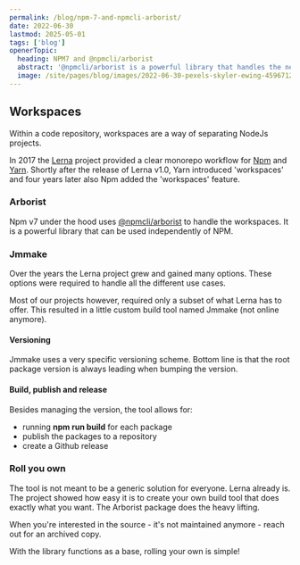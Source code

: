 ```yaml
---
permalink: /blog/npm-7-and-npmcli-arborist/
date: 2022-06-30
lastmod: 2025-05-01
tags: ['blog']
openerTopic:
  heading: NPM7 and @npmcli/arborist
  abstract: '@npmcli/arborist is a powerful library that handles the new NPM 7 workspaces. This blog is about a simple make tool that uses the library.'
  image: /site/pages/blog/images/2022-06-30-pexels-skyler-ewing-4596712.jpg
---
```



## Workspaces

Within a code repository, workspaces are a way of separating NodeJs projects.

In 2017 the [Lerna](https://lerna.js.org) project provided a clear monorepo
workflow for [Npm](https://www.npmjs.com) and [Yarn](https://yarnpkg.com).
Shortly after the release of Lerna v1.0, Yarn introduced 'workspaces' and four
years later also Npm added the 'workspaces' feature.

### Arborist

Npm v7 under the hood uses
[@npmcli/arborist](https://www.npmjs.com/package/@npmcli/arborist) to handle the
workspaces. It is a powerful library that can be used independently of NPM.

### Jmmake

Over the years the Lerna project grew and gained many options. These options
were required to handle all the different use cases.

Most of our projects however, required only a subset of what Lerna has to offer.
This resulted in a little custom build tool named Jmmake (not online anymore).

#### Versioning

Jmmake uses a very specific versioning scheme. Bottom line is that the root
package version is always leading when bumping the version.

<Picture className="s-block-space u-block-space-s" src="/site/pages/blog/images/2022-06-30-make.png" />

#### Build, publish and release

Besides managing the version, the tool allows for:

- running **npm run build** for each package
- publish the packages to a repository
- create a Github release

### Roll you own

The tool is not meant to be a generic solution for everyone. Lerna already is.
The project showed how easy it is to create your own build tool that does
exactly what you want. The Arborist package does the heavy lifting.

When you're interested in the source - it's not maintained anymore - reach out
for an archived copy.

With the library functions as a base, rolling your own is simple!
